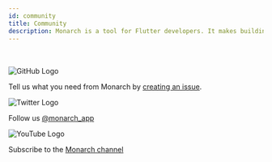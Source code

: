 ```yaml
---
id: community
title: Community
description: Monarch is a tool for Flutter developers. It makes building beautiful apps a simpler and faster experience.
---
```





<NewsletterCta />

<br/>
<br/>

<div className={clsx('community-logo-container')}>
<img alt="GitHub Logo" src={github_logo}/>
</div>

Tell us what you need from Monarch by [creating an issue](https://github.com/Dropsource/monarch).


<div className={clsx('community-logo-container')}>
<img alt="Twitter Logo" src={twitter_logo}/>
</div>

Follow us [@monarch_app](https://twitter.com/monarch_app)

<div className={clsx('community-logo-container')}>
<img alt="YouTube Logo" src={youtube_logo}/>
</div>

Subscribe to the [Monarch channel](https://www.youtube.com/channel/UCuG4P4KTQ2HbikL57HIc1OQ)


